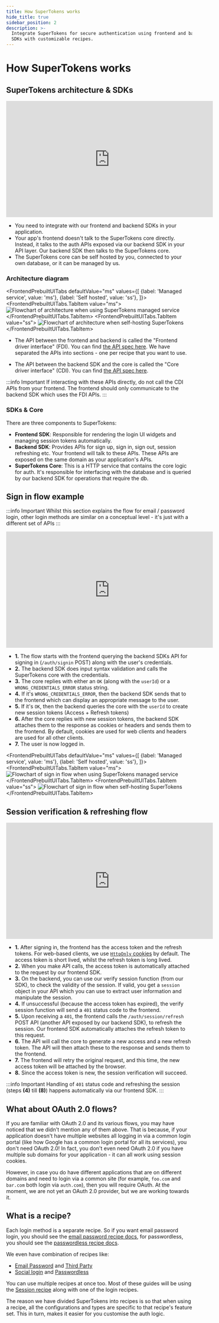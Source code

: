 ```yaml
---
title: How SuperTokens works
hide_title: true
sidebar_position: 2
description: >-
  Integrate SuperTokens for secure authentication using frontend and backend
  SDKs with customizable recipes.
---
```



# How SuperTokens works


## SuperTokens architecture & SDKs

<iframe width="560" height="315" src="https://www.youtube.com/embed/lUjAx75hF8I" title="YouTube video player" frameborder="0" allow="accelerometer; autoplay; clipboard-write; encrypted-media; gyroscope; picture-in-picture" allowfullscreen="true"></iframe>

- You need to integrate with our frontend and backend SDKs in your application.
- Your app's frontend doesn't talk to the SuperTokens core directly. Instead, it talks to the auth APIs exposed via our backend SDK in your API layer. Our backend SDK then talks to the SuperTokens core.
- The SuperTokens core can be self hosted by you, connected to your own database, or it can be managed by us.

### Architecture diagram

<FrontendPrebuiltUITabs
defaultValue="ms"
values={[
{label: 'Managed service', value: 'ms'},
{label: 'Self hosted', value: 'ss'},
]}>
<FrontendPrebuiltUITabs.TabItem value="ms">
<img src="/img/architecture/managed_service_generic.png" alt="Flowchart of architecture when using SuperTokens managed service" />
</FrontendPrebuiltUITabs.TabItem>
<FrontendPrebuiltUITabs.TabItem value="ss">
<img src="/img/architecture/self_hosted_generic.png" alt="Flowchart of architecture when self-hosting SuperTokens" />
</FrontendPrebuiltUITabs.TabItem>
</FrontendPrebuiltUITabs>

- The API between the frontend and backend is called the "Frontend driver interface" (FDI). You can find [the API spec here](https://supertokens.com/docs/fdi). We have separated the APIs into sections - one per recipe that you want to use.

- The API between the backend SDK and the core is called the "Core driver interface" (CDI). You can find [the API spec here](https://supertokens.com/docs/cdi).

:::info Important
If interacting with these APIs directly, do not call the CDI APIs from your frontend. The frontend should only communicate to the backend SDK which uses the FDI APIs.
:::

### SDKs & Core
There are three components to SuperTokens:
- **Frontend SDK**: Responsible for rendering the login UI widgets and managing session tokens automatically.
- **Backend SDK**: Provides APIs for sign up, sign in, sign out, session refreshing etc. Your frontend will talk to these APIs. These APIs are exposed on the same domain as your application's APIs.
- **SuperTokens Core**: This is a HTTP service that contains the core logic for auth. It's responsible for interfacing with the database and is queried by our backend SDK for operations that require the db.

## Sign in flow example


:::info Important
Whilst this section explains the flow for email / password login, other login methods are similar on a conceptual level - it's just with a different set of APIs
:::


<iframe width="560" height="315" src="https://www.youtube.com/embed/dCM8s25eaQA" title="YouTube video player" frameborder="0" allow="accelerometer; autoplay; clipboard-write; encrypted-media; gyroscope; picture-in-picture" allowfullscreen></iframe>

- **1.** The flow starts with the frontend querying the backend SDKs API for signing in (`/auth/signin` POST) along with the user's credentials.
- **2.** The backend SDK does input syntax validation and calls the SuperTokens core with the credentials.
- **3.** The core replies with either an `OK` (along with the `userId`) or a `WRONG_CREDENTIALS_ERROR` status string.
- **4.** If it's `WRONG_CREDENTIALS_ERROR`, then the backend SDK sends that to the frontend which can display an appropriate message to the user.
- **5.** If it's `OK`, then the backend queries the core with the `userId` to create new session tokens (Access + Refresh tokens)
- **6.** After the core replies with new session tokens, the backend SDK attaches them to the response as cookies or headers and sends them to the frontend. By default, cookies are used for web clients and headers are used for all other clients.
- **7.** The user is now logged in.

<FrontendPrebuiltUITabs
defaultValue="ms"
values={[
{label: 'Managed service', value: 'ms'},
{label: 'Self hosted', value: 'ss'},
]}>
<FrontendPrebuiltUITabs.TabItem value="ms">
<img src="/img/architecture/managed_service.png" alt="Flowchart of sign in flow when using SuperTokens managed service" />
</FrontendPrebuiltUITabs.TabItem>
<FrontendPrebuiltUITabs.TabItem value="ss">
<img src="/img/architecture/self_hosted.png" alt="Flowchart of sign in flow when self-hosting SuperTokens" />
</FrontendPrebuiltUITabs.TabItem>
</FrontendPrebuiltUITabs>

## Session verification & refreshing flow

<iframe width="560" height="315" src="https://www.youtube.com/embed/Ld3CYsXb6Fk" title="YouTube video player" frameborder="0" allow="accelerometer; autoplay; clipboard-write; encrypted-media; gyroscope; picture-in-picture" allowfullscreen></iframe>

- **1.** After signing in, the frontend has the access token and the refresh tokens. For web-based clients, we use [`HttpOnly` cookies](https://owasp.org/www-community/HttpOnly) by default. The access token is short lived, whilst the refresh token is long lived. 
- **2.** When you make API calls, the access token is automatically attached to the request by our frontend SDK.
- **3.** On the backend, you can use our verify session function (from our SDK), to check the validity of the session. If valid, you get a `session` object in your API which you can use to extract user information and manipulate the session.
- **4.** If unsuccessful (because the access token has expired), the verify session function will send a `401` status code to the frontend.
- **5.** Upon receiving a `401`, the frontend calls the `/auth/session/refresh` POST API (another API exposed by our backend SDK), to refresh the session. Our frontend SDK automatically attaches the refresh token to this request.
- **6.** The API will call the core to generate a new access and a new refresh token. The API will then attach these to the response and sends them to the frontend.
- **7.** The frontend will retry the original request, and this time, the new access token will be attached by the browser.
- **8.** Since the access token is new, the session verification will succeed.

:::info Important
Handling of `401` status code and refreshing the session (steps **(4)** till **(8)**) happens automatically via our frontend SDK.
:::

## What about OAuth 2.0 flows?
If you are familiar with OAuth 2.0 and its various flows, you may have noticed that we didn't mention any of them above. That is because, if your application doesn't have multiple websites all logging in via a common login portal (like how Google has a common login portal for all its services), you don't need OAuth 2.0! In fact, you don't even need OAuth 2.0 if you have multiple sub domains for your application - it can all work using session cookies.

However, in case you do have different applications that are on different domains and need to login via a common site (for example, `foo.com` and `bar.com` both login via `auth.com`), then you will require OAuth. At the moment, we are not yet an OAuth 2.0 provider, but we are working towards it.

## What is a recipe?

Each login method is a separate recipe. So if you want email password login, you should see the [email password recipe docs](/docs/authentication/email-password/introduction), for passwordless, you should see the [passwordless recipe docs](/docs/authentication/passwordless/introduction).

We even have combination of recipes like:
- [Email Password](/docs/authentication/email-password/introduction) and [Third Party](/docs/authentication/social/introduction)
- [Social login](/docs/authentication/social/introduction) and [Passwordless](/docs/authentication/passwordless/introduction)

You can use multiple recipes at once too. Most of these guides will be using the [Session recipe](/docs/post-authentication/session-management/introduction) along with one of the login recipes. 

The reason we have divided SuperTokens into recipes is so that when using a recipe, all the configurations and types are specific to that recipe's feature set. This in turn, makes it easier for you customise the auth logic.
